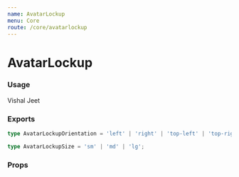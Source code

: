 ```yaml
---
name: AvatarLockup
menu: Core
route: /core/avatarlockup
---
```



# AvatarLockup

### Usage

<Playground>
  <Box row align="space-between" maxWidth="500px" padding={{ right: 2 }}>
    <AvatarLockup
      size="sm"
      imageUrl="https://avatars1.githubusercontent.com/u/194885"
    >
      <Bracket> Vishal Jeet </Bracket>
    </AvatarLockup>
  </Box>
</Playground>

### Exports

```ts
type AvatarLockupOrientation = 'left' | 'right' | 'top-left' | 'top-right';

type AvatarLockupSize = 'sm' | 'md' | 'lg';
```

### Props

<Props of={AvatarLockup} />
